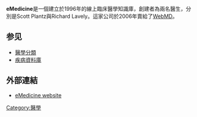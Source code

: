 {{lowercase|title=eMedicine}}{{Expand english}}'''eMedicine'''是一個建立於1996年的線上臨床醫學知識庫，創建者為兩名醫生，分別是Scott Plantz與Richard Lavely。這家公司於2006年賣給了[[WebMD|WebMD]]。

== 参见 ==
* [[醫學分類|醫學分類]]
*[[疾病資料庫|疾病資料庫]]

== 外部連結 ==
* [http://www.emedicine.com/ eMedicine website]{{Wayback|url=http://www.emedicine.com/ |date=20080115230113 }}
{{医学在线知识平台}}{{med-company-stub}}

[[Category:醫學|Category:醫學]]